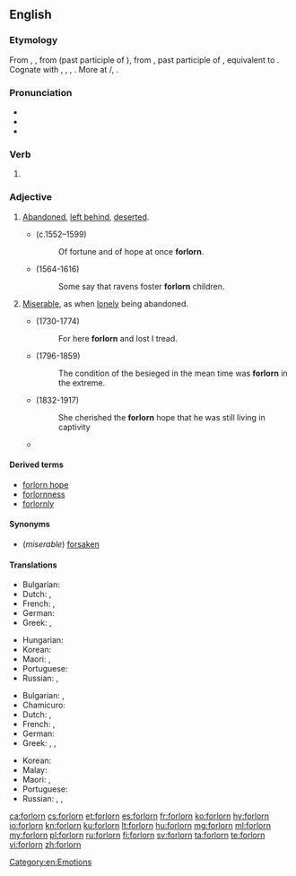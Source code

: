 ==English==

===Etymology===
From {{etyl|enm|en}} {{term|forlorn|lang=enm}}, {{term|forloren|lang=enm}}, from {{etyl|ang|en}} {{term|forloren|lang=ang}} (past participle of {{m|ang|forlēosan||to lose}}), from {{etyl|gem-pro|en}} {{m|gem-pro|*fraluzanaz||lost}}, past participle of {{etyl|gem-pro|en}} {{m|gem-pro|*fraleusaną||to lose}}, equivalent to {{prefix|for|lorn|lang=en}}. Cognate with {{etyl|fy|-}} {{term|ferlern||lost|lang=fy}}, {{etyl|nl|-}} {{term|verloren||lost|lang=nl}}, {{etyl|de|-}} {{term|verloren||lost|lang=de}}, {{etyl|sv|-}} {{term|förlorad||lost|lang=sv}}. More at {{l|en|lese}}/{{l|en|leese}}, {{l|en|lorn}}.

===Pronunciation===
* {{IPA|/fɔɹˈlɔɹn/|lang=en}}
* {{audio|en-us-forlorn.ogg|Audio (US)|lang=en}}
* {{rhymes|ɔː(r)n|lang=en}}

===Verb===
{{head|en|past participle}}

# {{context|obsolete|lang=en}} {{past participle of|forlese|lang=en|nocat=1}}

===Adjective===
{{en-adj|er|more}}

# [[abandoned|Abandoned]], [[left behind]], [[deserted]].
#* {{w|Edmund Spenser}} (c.1552–1599)
#*: Of fortune and of hope at once '''forlorn'''.
#* {{w|William Shakespeare}} (1564-1616)
#*: Some say that ravens foster '''forlorn''' children.
# [[miserable|Miserable]], as when [[lonely]] being abandoned.
#* {{w|Oliver Goldsmith}} (1730-1774)
#*: For here '''forlorn''' and lost I tread.
#* {{w|William H. Prescott}} (1796-1859)
#*: The condition of the besieged in the mean time was '''forlorn''' in the extreme.
#* {{w|Mowbray Thomson}} (1832-1917)
#*: She cherished the '''forlorn''' hope that he was still living in captivity
#* {{quote-book|year=1922|author={{w|Ben Travers}}
|chapter=6|title=[http://openlibrary.org/works/OL1521052W A Cuckoo in the Nest]
|passage=Sophia broke down here. Even at this moment she was subconsciously comparing her rendering of the part of the '''forlorn''' bride with Miss Marie Lohr's.}}

====Derived terms====
* [[forlorn hope]]
* [[forlornness]]
* [[forlornly]]

====Synonyms====
* (''miserable'') [[forsaken]]

====Translations====
{{trans-top|left behind}}
* Bulgarian: {{t+|bg|изоставен|sc=Cyrl}}
* Dutch: {{t+|nl|verlaten}}, {{t+|nl|verloren}}
* French: {{t+|fr|abandonné}}, {{t+|fr|perdu}}
* German: {{t+|de|verlassen}}
* Greek: {{t+|el|εγκαταλελειμμένος|m|sc=Grek}}, {{t+|el|έρημος|m|sc=Grek}}
{{trans-mid}}
* Hungarian: {{t+|hu|elhagyatott}}
* Korean: {{t|ko|버림받다|sc=Kore}}
* Maori: {{t|mi|pākatokato}}, {{t|mi|mahue}}
* Portuguese: {{t+|pt|abandonado}}
* Russian: {{t+|ru|забро́шенный}}, {{t+|ru|поки́нутый}}
{{trans-bottom}}

{{trans-top|miserable}}
* Bulgarian: {{t+|bg|самотен|sc=Cyrl}}, {{t+|bg|отчаян|sc=Cyrl}}
* Chamicuro: {{t|ccc|ishakatiskale}}
* Dutch: {{t+|nl|miserabel}}, {{t+|nl|hopeloos}}
* French: {{t+|fr|miserable}}, {{t+|fr|désespéré}}
* German: {{t+|de|verlassen}}
* Greek: {{t+|el|άθλιος|m|sc=Grek}}, {{t+|el|ελεεινός|m|sc=Grek}}, {{t+|el|έρημος|m|sc=Grek}}
{{trans-mid}}
* Korean: {{t+|ko|쓸쓸하다|sc=Kore}}
* Malay: {{t|ms|kesepian}}
* Maori: {{t|mi|pākatokato}}, {{t|mi|pūkatokato}}
* Portuguese: {{t+|pt|desamparado}}
* Russian: {{t+|ru|несча́стный}}, {{t+|ru|одино́кий}}, {{t+|ru|жа́лкий}}
{{trans-bottom}}

[[Category:en:Emotions]]

[[ca:forlorn]]
[[cs:forlorn]]
[[et:forlorn]]
[[es:forlorn]]
[[fr:forlorn]]
[[ko:forlorn]]
[[hy:forlorn]]
[[io:forlorn]]
[[kn:forlorn]]
[[ku:forlorn]]
[[lt:forlorn]]
[[hu:forlorn]]
[[mg:forlorn]]
[[ml:forlorn]]
[[my:forlorn]]
[[pl:forlorn]]
[[ru:forlorn]]
[[fi:forlorn]]
[[sv:forlorn]]
[[ta:forlorn]]
[[te:forlorn]]
[[vi:forlorn]]
[[zh:forlorn]]